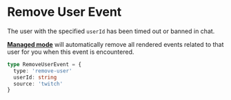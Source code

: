 
# <Twitch size={36} /> Remove User Event

The user with the specified `userId` has been timed out or banned in chat.

[**Managed mode**](/functions/event#managed-mode) will automatically remove all rendered events related to that user for you when this event is encountered.

```typescript filename="Event Data"
type RemoveUserEvent = {
  type: 'remove-user'
  userId: string
  source: 'twitch'
}
```
